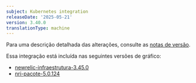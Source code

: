 ```yaml
---
subject: Kubernetes integration
releaseDate: '2025-05-21'
version: 3.40.0
translationType: machine
---
```


Para uma descrição detalhada das alterações, consulte as [notas de versão](https://github.com/newrelic/nri-kubernetes/releases/tag/v3.40.0).

Essa integração está incluída nas seguintes versões de gráfico:

* [newrelic-infraestrutura-3.45.0](https://github.com/newrelic/nri-kubernetes/releases/tag/newrelic-infrastructure-3.45.0)
* [nri-pacote-5.0.124](https://github.com/newrelic/helm-charts/releases/tag/nri-bundle-5.0.124)